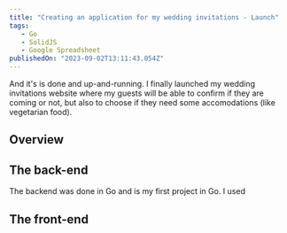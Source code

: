 ```yaml
---
title: "Creating an application for my wedding invitations - Launch"
tags: 
   - Go
   - SolidJS
   - Google Spreadsheet
publishedOn: "2023-09-02T13:11:43.054Z"
---
```

And it's is done and up-and-running. I finally launched my wedding invitations
website where my guests will be able to confirm if they are coming or not, but
also to choose if they need some accomodations (like vegetarian food).

## Overview

## The back-end

The backend was done in Go and is my first project in Go. I used 

## The front-end


